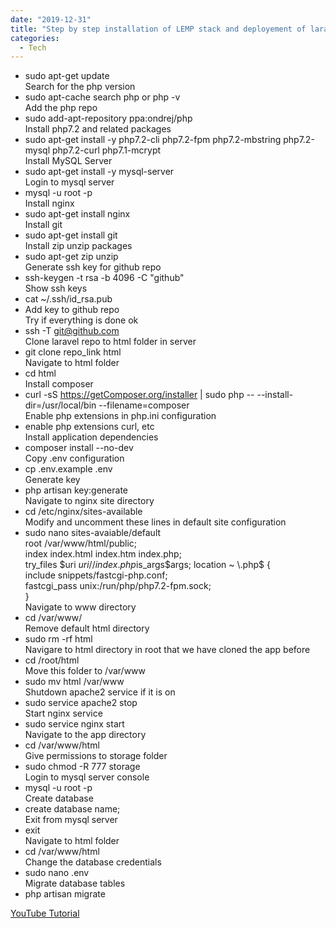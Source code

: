 ---
date: "2019-12-31"
title: "Step by step installation of LEMP stack and deployement of laravel application"
categories:
  - Tech
---
  
+ sudo apt-get update  
Search for the php version  
+ sudo apt-cache search php or php -v  
Add the php repo  
+ sudo add-apt-repository ppa:ondrej/php  
Install php7.2 and related packages  
+ sudo apt-get install -y php7.2-cli php7.2-fpm php7.2-mbstring php7.2-mysql php7.2-curl php7.1-mcrypt  
Install MySQL Server  
+ sudo apt-get install -y mysql-server  
Login to mysql server  
+ mysql -u root -p  
Install nginx  
+ sudo apt-get install nginx  
Install git  
+ sudo apt-get install git  
Install zip unzip packages  
+ sudo apt-get zip unzip  
Generate ssh key for github repo  
+ ssh-keygen -t rsa -b 4096 -C "github"  
Show ssh keys  
+ cat ~/.ssh/id_rsa.pub  
+ Add key to github repo  
Try if everything is done ok  
+ ssh -T git@github.com  
Clone laravel repo to html folder in server  
+ git clone repo_link html  
Navigate to html folder  
+ cd html  
Install composer  
+ curl -sS https://getComposer.org/installer | sudo php -- --install-dir=/usr/local/bin --filename=composer  
Enable php extensions in php.ini configuration  
+ enable php extensions curl, etc  
Install application dependencies  
+ composer install --no-dev  
Copy .env configuration  
+ cp .env.example .env  
Generate key  
+ php artisan key:generate  
Navigate to nginx site directory  
+ cd /etc/nginx/sites-available  
Modify and uncomment these lines in default site configuration  
+ sudo nano sites-avaiable/default  
root /var/www/html/public;  
index index.html index.htm index.php;  
try_files $uri $uri/ /index.php$is_args$args;  
location ~ \.php$ {  
include snippets/fastcgi-php.conf;  
fastcgi_pass unix:/run/php/php7.2-fpm.sock;  
}  
Navigate to www directory  
+ cd /var/www/  
Remove default html directory  
+ sudo rm -rf html  
Navigare to html directory in root that we have cloned the app before  
+ cd /root/html  
Move this folder to /var/www  
+ sudo mv html /var/www  
Shutdown apache2 service if it is on  
+ sudo service apache2 stop  
Start nginx service  
+ sudo service nginx start  
Navigate to the app directory  
+ cd /var/www/html  
Give permissions to storage folder  
+ sudo chmod -R 777 storage  
Login to mysql server console  
+ mysql -u root -p  
Create database  
+ create database name;  
Exit from mysql server  
+ exit  
Navigate to html folder  
+ cd /var/www/html  
Change the database credentials  
+ sudo nano .env  
Migrate database tables  
+ php artisan migrate  

[YouTube Tutorial](https://www.youtube.com/playlist?list=PLe30vg_FG4OQ6Qc5sanScihpmQAlBiexl)
